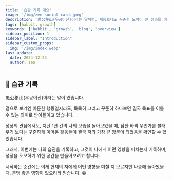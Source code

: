 ```yaml
---
title: '습관 기록 개요'
image: '/img/zen-social-card.jpeg'
description: '愚公移山(우공이산)이라는 말처럼, 재능보다도 꾸준한 노력이 큰 성과를 이루게 한다고 믿습니다. 나의 습관을 기록하고, 그것이 나에게 어떤 영향을 미치는지 기록하며, 성장을 도모하기 위한 공간입니다.'
tags: [habbit, growth]
keywords: ['habbit', 'growth', 'blog', 'overview']
sidebar_position: 1
sidebar_label: "Introduction"
sidebar_custom_props:
  img: '/img/index.webp'
last_update:
  date: 2024-12-23
  author: zen
---
```


## 🌱 습관 기록

愚公移山(우공이산)이라는 말이 있습니다.

겉으로 보기엔 아둔한 행동일지라도, 묵묵히 그리고 꾸준히 하다보면 결국 목표를 이룰 수 있는 의미로 받아들이고 있습니다.

성장의 관점에서도, 지난 1년 간의 나의 모습을 돌아보았을 때, 잠깐 바짝 무언가를 불태우기 보다는 꾸준하게 이어온 활동들이 결국 저의 가장 큰 양분이 되었음을 확인할 수 있었습니다.

그래서, 이번에는 나의 습관을 기록하고, 그것이 나에게 어떤 영향을 미치는지 기록하며, 성장을 도모하기 위한 공간을 만들어보려고 합니다.

시작하는 순간에는 이게 현재의 저에게 어떤 영향을 미칠 지 모르지만 나중에 돌아봤을 때, 분명 좋은 영향이 있으리라 믿습니다. 😁